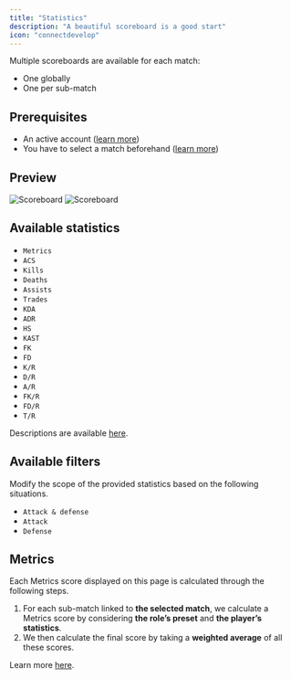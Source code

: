 ```yaml
---
title: "Statistics"
description: "A beautiful scoreboard is a good start"
icon: "connectdevelop"
---
```


Multiple scoreboards are available for each match:
- One globally
- One per sub-match

## Prerequisites

- An active account ([learn more](/get-started/setup))
- You have to select a match beforehand ([learn more](/core/match/root))

## Preview

<Frame>
    <img
        className="block dark:hidden"
        src="./images/statistics/scoreboard.png"
        alt="Scoreboard"
    />
    <img
        className="hidden dark:block"
        src="./images/statistics/scoreboard.png"
        alt="Scoreboard"
    />
</Frame>

## Available statistics

- `Metrics`
- `ACS`
- `Kills`
- `Deaths`
- `Assists`
- `Trades`
- `KDA`
- `ADR`
- `HS`
- `KAST`
- `FK`
- `FD`
- `K/R`
- `D/R`
- `A/R`
- `FK/R`
- `FD/R`
- `T/R`

Descriptions are available [here](/core/statistics-meaning).

## Available filters

Modify the scope of the provided statistics based on the following situations.
- `Attack & defense`
- `Attack`
- `Defense`

## Metrics

Each Metrics score displayed on this page is calculated through the following steps.

1. For each sub-match linked to **the selected match**, we calculate a Metrics score by considering **the role’s
preset** and **the player’s statistics**.
2. We then calculate the final score by taking a **weighted average** of all these scores.

Learn more [here](/core/metrics).
